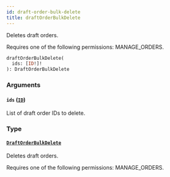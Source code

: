 ```yaml
---
id: draft-order-bulk-delete
title: draftOrderBulkDelete
---
```



Deletes draft orders. 

Requires one of the following permissions: MANAGE_ORDERS.

```graphql
draftOrderBulkDelete(
  ids: [ID!]!
): DraftOrderBulkDelete
```


### Arguments

#### `ids` ([`ID`](../../../developer/api-reference/scalars/id))

List of draft order IDs to delete.


### Type

#### [`DraftOrderBulkDelete`](../../../developer/api-reference/objects/draft-order-bulk-delete) 

Deletes draft orders. 

Requires one of the following permissions: MANAGE_ORDERS.




